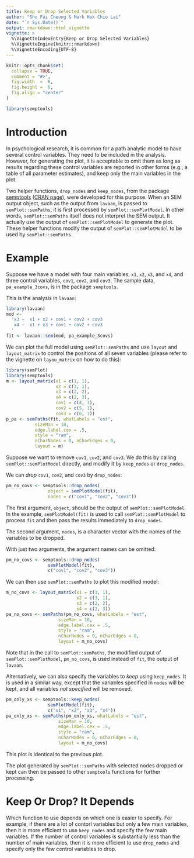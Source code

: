 ```yaml
---
title: Keep or Drop Selected Variables
author: "Shu Fai Cheung & Mark Hok Chio Lai"
date: "`r Sys.Date()`"
output: rmarkdown::html_vignette
vignette: >
  %\VignetteIndexEntry{Keep or Drop Selected Variables}
  %\VignetteEngine{knitr::rmarkdown}
  %\VignetteEncoding{UTF-8}
---
```


```r
knitr::opts_chunk$set(
  collapse = TRUE,
  comment = "#>",
  fig.width  =  6,
  fig.height =  6,
  fig.align = "center"
)
```

```r
library(semptools)
```

# Introduction

In psychological research, it is common for a path analytic model to have
several control variables. They need to be included in the analysis. However,
for generating the plot, it is acceptable to omit them as long as results
regarding these control variables are reported in other forms (e.g., a table
of all parameter estimates), and keep only the main variables in the plot.

Two helper functions, `drop_nodes` and `keep_nodes`,
from the package
[semptools](https://sfcheung.github.io/semptools/)
([CRAN page](https://cran.r-project.org/package=semptools)),
were developed for
this purpose. When an SEM output object, such as the output from `lavaan`,
is passed to `semPlot::semPaths`, it is first processed by
`semPlot::semPlotModel`. In other words, `semPlot::semPaths` itself
does not interpret the SEM output. It actually use the output of
`semPlot::semPlotModel` to generate the plot.
These helper functions modify the output
of `semPlot::semPlotModel` to be used by `semPlot::semPaths`.

# Example

Suppose we have a model with four main variables, `x1`, `x2`, `x3`, and
`x4`, and three control variables, `cov1`, `cov2`, and `cov3`. The
sample data, `pa_example_3covs`, is in the package `semptools`.

This is the analysis in `lavaan`:

```r
library(lavaan)
mod <-
  'x3 ~  x1 + x2 + cov1 + cov2 + cov3
   x4 ~  x1 + x3 + cov1 + cov2 + cov3
  '
fit <- lavaan::sem(mod, pa_example_3covs)
```

We can plot the full model using `semPlot::semPaths` and
use `layout` and `layout_matrix` to control the positions
of all seven variables (please refer to the vignette on
`layou_matrix` on how to do this):

```r
library(semPlot)
library(semptools)
m <- layout_matrix(x1 = c(1, 1),
                   x2 = c(3, 1),
                   x3 = c(2, 2),
                   x4 = c(2, 3),
                   cov1 = c(4, 1),
                   cov2 = c(5, 1),
                   cov3 = c(6, 1))
p_pa <- semPaths(fit, whatLabels = "est",
           sizeMan = 10,
           edge.label.cex = .5,
           style = "ram",
           nCharNodes = 0, nCharEdges = 0,
           layout = m)
```

Suppose we want to remove `cov1`, `cov2`, and
`cov3`. We do this by calling `semPlot::semPlotModel`
directly, and modify it by `keep_nodes` or `drop_nodes`.

We can *drop* `cov1`, `cov2`, and `cov3` by `drop_nodes`:

```r
pm_no_covs <- semptools::drop_nodes(
                object = semPlotModel(fit),
                nodes = c("cov1", "cov2", "cov3"))
```

The first argument, `object`, should be the output of
`semPlot::semPlotModel`. In the example, `semPlotModel(fit)`
is used to call `semPlot::semPlotModel` to process `fit`
and then pass the results immediately to `drop_nodes`.

The second argument, `nodes`, is a character vector with
the names of the variables to be dropped.

With just two arguments, the argument names can be omitted:

```r
pm_no_covs <- semptools::drop_nodes(
                semPlotModel(fit),
                c("cov1", "cov2", "cov3"))
```

We can then use `semPlot::semPaths` to plot this modified
model:

```r
m_no_covs <- layout_matrix(x1 = c(1, 1),
                           x2 = c(3, 1),
                           x3 = c(2, 2),
                           x4 = c(2, 3))
pa_no_covs <- semPaths(pm_no_covs, whatLabels = "est",
                    sizeMan = 10,
                    edge.label.cex = .5,
                    style = "ram",
                    nCharNodes = 0, nCharEdges = 0,
                    layout = m_no_covs)
```

Note that in the call to `semPlot::semPaths`, the modified
output of `semPlot::semPlotModel`, `pm_no_covs`, is used
instead of `fit`, the output of `lavaan`.

Alternatively, we can also specify the variables to *keep*
using `keep_nodes`. It is used in a similar way, except that
the variables specified in `nodes` will be kept, and all
variables *not specified* will be removed.

```r
pm_only_xs <- semptools::keep_nodes(
                semPlotModel(fit),
                c("x1", "x2", "x3", "x4"))
pa_only_xs <- semPaths(pm_only_xs, whatLabels = "est",
                    sizeMan = 10,
                    edge.label.cex = .5,
                    style = "ram",
                    nCharNodes = 0, nCharEdges = 0,
                    layout = m_no_covs)
```

This plot is identical to the previous plot.

The plot generated
by `semPlot::semPaths` with selected nodes dropped or
kept can then be passed to other
`semptools` functions for further processing.

# Keep Or Drop? It Depends

Which function to use depends on which one is easier
to specify. For example,
if there are a lot of contorl variables but only a few
main variables, then it is more efficient to use `keep_nodes`
and specify the few main variables. If the number of
control variables is substantially less than the number of
main variables, then it is more efficient to use `drop_nodes`
and specify only the few control variables to drop.